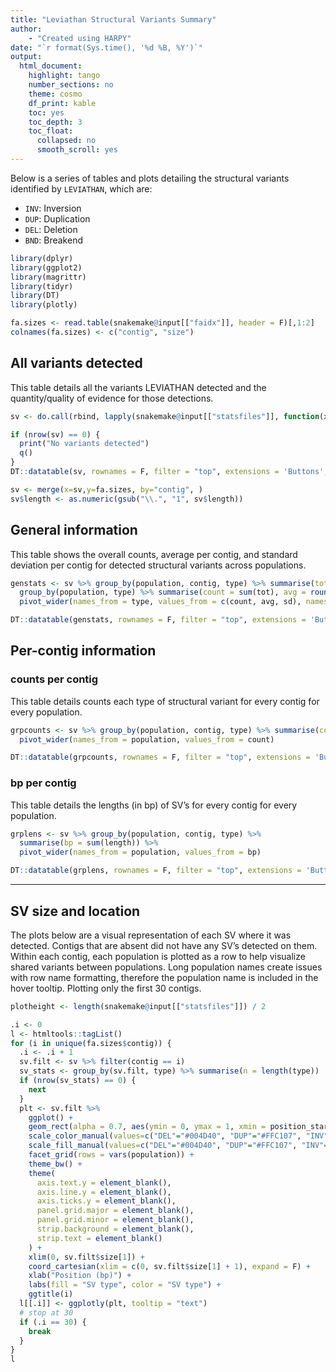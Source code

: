 ```yaml
---
title: "Leviathan Structural Variants Summary"
author:
    - "Created using HARPY"
date: "`r format(Sys.time(), '%d %B, %Y')`"
output:
  html_document:
    highlight: tango
    number_sections: no
    theme: cosmo
    df_print: kable
    toc: yes
    toc_depth: 3
    toc_float:
      collapsed: no
      smooth_scroll: yes
---
```


Below is a series of tables and plots detailing the structural variants
identified by `LEVIATHAN`, which are:

- `INV`: Inversion
- `DUP`: Duplication
- `DEL`: Deletion
- `BND`: Breakend

```r
library(dplyr)
library(ggplot2)
library(magrittr)
library(tidyr)
library(DT)
library(plotly)
```

```r
fa.sizes <- read.table(snakemake@input[["faidx"]], header = F)[,1:2]
colnames(fa.sizes) <- c("contig", "size")
```

## All variants detected
This table details all the variants LEVIATHAN detected and the quantity/quality of evidence for those detections.
```r
sv <- do.call(rbind, lapply(snakemake@input[["statsfiles"]], function(x) read.table(x, header = T)))

if (nrow(sv) == 0) {
  print("No variants detected")
  q()
}
DT::datatable(sv, rownames = F, filter = "top", extensions = 'Buttons', options = list(dom = 'Brtip', buttons = c('csv'), scrollX = TRUE))
```

```r
sv <- merge(x=sv,y=fa.sizes, by="contig", )
sv$length <- as.numeric(gsub("\\.", "1", sv$length))
```

## General information
This table shows the overall counts, average per contig, and standard deviation per contig for detected structural variants across populations.
```r
genstats <- sv %>% group_by(population, contig, type) %>% summarise(tot = n()) %>%
  group_by(population, type) %>% summarise(count = sum(tot), avg = round(mean(tot, na.rm = T),2 ), sd = round(sd(tot, na.rm = T), 2)) %>% 
  pivot_wider(names_from = type, values_from = c(count, avg, sd), names_glue = "{type}.{.value}", names_vary = "slowest")

DT::datatable(genstats, rownames = F, filter = "top", extensions = 'Buttons', options = list(dom = 'Brtip', buttons = c('csv'), scrollX = TRUE))
```

## Per-contig information
### counts per contig
This table details counts each type of structural variant for every contig for every population.
```r
grpcounts <- sv %>% group_by(population, contig, type) %>% summarise(count = n()) %>%
  pivot_wider(names_from = population, values_from = count)

DT::datatable(grpcounts, rownames = F, filter = "top", extensions = 'Buttons', options = list(dom = 'Brtip', buttons = c('csv'), scrollX = TRUE))
```

### bp per contig
This table details the lengths (in bp) of SV's for every contig for every population.
```r
grplens <- sv %>% group_by(population, contig, type) %>%
  summarise(bp = sum(length)) %>% 
  pivot_wider(names_from = population, values_from = bp)

DT::datatable(grplens, rownames = F, filter = "top", extensions = 'Buttons', options = list(dom = 'Brtip', buttons = c('csv'), scrollX = TRUE))
```

---

## SV size and location
The plots below are a visual representation of each SV where it was detected.
Contigs that are absent did not have any SV's detected on them. Within each 
contig, each population is plotted as a row to help visualize shared
variants between populations. Long population names create issues with row name
formatting, therefore the population name is included in the hover tooltip.
Plotting only the first 30 contigs.

```r
plotheight <- length(snakemake@input[["statsfiles"]]) / 2
```


```r
.i <- 0
l <- htmltools::tagList()
for (i in unique(fa.sizes$contig)) {
  .i <- .i + 1
  sv.filt <- sv %>% filter(contig == i)
  sv_stats <- group_by(sv.filt, type) %>% summarise(n = length(type))
  if (nrow(sv_stats) == 0) {
    next
  }
  plt <- sv.filt %>%
    ggplot() +
    geom_rect(alpha = 0.7, aes(ymin = 0, ymax = 1, xmin = position_start, xmax = position_end, fill = type, color = type, text = sprintf("Population: %s<br>Type: %s<br>Position: %s-%s<br>barcodes: %s", population, type, position_start, position_end, n_barcodes))) +
    scale_color_manual(values=c("DEL"="#004D40", "DUP"="#FFC107", "INV"="#1E88E5","BND"="#D81B60")) +
    scale_fill_manual(values=c("DEL"="#004D40", "DUP"="#FFC107", "INV"="#1E88E5","BND"="#D81B60")) +
    facet_grid(rows = vars(population)) +
    theme_bw() +
    theme(
      axis.text.y = element_blank(),
      axis.line.y = element_blank(),
      axis.ticks.y = element_blank(),
      panel.grid.major = element_blank(),
      panel.grid.minor = element_blank(),
      strip.background = element_blank(),
      strip.text = element_blank()
    ) +
    xlim(0, sv.filt$size[1]) +
    coord_cartesian(xlim = c(0, sv.filt$size[1] + 1), expand = F) +
    xlab("Position (bp)") +
    labs(fill = "SV type", color = "SV type") +
    ggtitle(i)
  l[[.i]] <- ggplotly(plt, tooltip = "text")
  # stop at 30
  if (.i == 30) {
    break
  }
}
l
```
